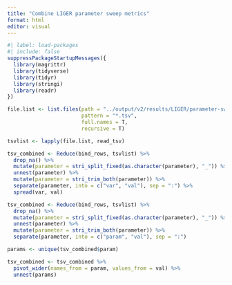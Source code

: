 ```yaml
---
title: "Combine LIGER parameter sweep metrics"
format: html
editor: visual
---
```


```r
#| label: load-packages
#| include: false
suppressPackageStartupMessages({
  library(magrittr)
  library(tidyverse)
  library(tidyr)
  library(stringi)
  library(readr)
})
```

```r
file.list <- list.files(path = "../output/v2/results/LIGER/parameter-sweep/metrics/CD4/validation/",
                        pattern = "*.tsv",
                        full.names = T,
                        recursive = T)
```

```r
tsvlist <- lapply(file.list, read_tsv)
```

```r
tsv_combined <- Reduce(bind_rows, tsvlist) %>%
  drop_na() %>%
  mutate(parameter = stri_split_fixed(as.character(parameter), "_")) %>%
  unnest(parameter) %>%
  mutate(parameter = stri_trim_both(parameter)) %>%
  separate(parameter, into = c("var", "val"), sep = ":") %>%
  spread(var, val)
```

```r
tsv_combined <- Reduce(bind_rows, tsvlist) %>%
  drop_na() %>%
  mutate(parameter = stri_split_fixed(as.character(parameter), "_")) %>%
  unnest(parameter) %>%
  mutate(parameter = stri_trim_both(parameter)) %>%
  separate(parameter, into = c("param", "val"), sep = ":")

params <- unique(tsv_combined$param)

tsv_combined <- tsv_combined %>%
  pivot_wider(names_from = param, values_from = val) %>%
  unnest(params)
```












